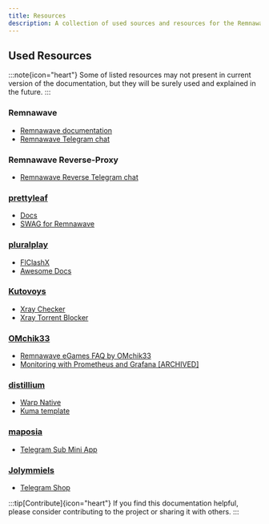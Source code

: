 ```yaml
---
title: Resources
description: A collection of used sources and resources for the Remnawave Reverse Proxy documentation
---
```


## Used Resources

:::note{icon="heart"}
Some of listed resources may not present in current version of the documentation, but they will be surely used and explained in the future.
:::

### Remnawave
- [Remnawave documentation](https://remna.st)
- [Remnawave Telegram chat](https://t.me/remnawave)

### Remnawave Reverse-Proxy
- [Remnawave Reverse Telegram chat](https://t.me/remnawave_reverse)

### [prettyleaf](https://github.com/prettyleaf)
- [Docs](https://wiki.egam.es)
- [SWAG for Remnawave](../configuration/swag)

### [pluralplay](https://github.com/pluralplay)
- [FlClashX](https://github.com/pluralplay/FlClashX)
- [Awesome Docs](https://github.com/pluralplay/awesome-docs/tree/main/grafana)

### [Kutovoys](https://github.com/Kutovoys)
- [Xray Checker](https://github.com/kutovoys/xray-checker)
- [Xray Torrent Blocker](https://github.com/kutovoys/xray-torrent-blocker)

### [OMchik33](https://github.com/OMchik33)
- [Remnawave eGames FAQ by OMchik33](https://github.com/OMchik33/Remnawave-eGames-FAQ)
- [Monitoring with Prometheus and Grafana [ARCHIVED]](../configuration/monitoring-with-grafana)

### [distillium](https://github.com/distillium)
- [Warp Native](https://github.com/distillium/warp-native)
- [Kuma template](https://github.com/distillium/kuma-template)

### [maposia](https://github.com/maposia/)
- [Telegram Sub Mini App](https://github.com/maposia/remnawave-telegram-sub-mini-app)

### [Jolymmiels](https://github.com/Jolymmiels)
- [Telegram Shop](https://github.com/Jolymmiels/remnawave-telegram-shop)

:::tip[Contribute]{icon="heart"}
If you find this documentation helpful, please consider contributing to the project or sharing it with others.
:::